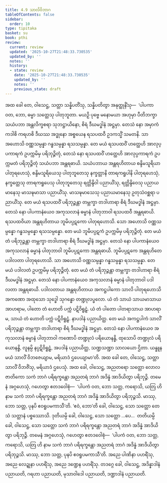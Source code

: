 ```yaml
---
title: 4.9 သာလိဝိဘာဂ
tableOfContents: false
sidebar:
  order: 10
type: tipitaka
basket: su
book: pthi
review:
  current: review
  updated: '2025-10-27T21:48:33.730535'
  updated_by: ''
  notes: ''
  history:
  - state: review
    date: '2025-10-27T21:48:33.730535'
    updated_by: ''
    notes: ''
    previous_state: draft
---
```



<ReviewStatus review={frontmatter.review} showDetails={true} />

<HypothesisAnnotation frontmatter={frontmatter} />

<DynamicBreadcrumb />

<Division number="128" book="pthi" e="ch" v="8" p="75">

<Paragraph number="269" book="pthi">
အထ ခေါ တေ, ဝါသေဋ္ဌ, သတ္တာ သန္နိပတိံသု, သန္နိပတိတွာ အနုတ္ထုနိံသု—  ‘ပါပကာ ဝတ, ဘော, ဓမ္မာ သတ္တေသု ပါတုဘူတာ. မယဉှိ ပုဗ္ဗေ မနောမယာ အဟုမှာ ပီတိဘက္ခာ သယံပဘာ အန္တလိက္ခစရာ သုဘဋ္ဌာယိနော, စိရံ ဒီဃမဒ္ဓါနံ အဋ္ဌမှာ. တေသံ နော အမှာကံ ကဒါစိ ကရဟစိ ဒီဃဿ အဒ္ဓုနော အစ္စယေန ရသပထဝီ ဥဒကသ္မိံ သမတနိ. သာ အဟောသိ ဝဏ္ဏသမ္ပန္နာ ဂန္ဓသမ္ပန္နာ ရသသမ္ပန္နာ. တေ မယံ ရသပထဝိံ ဟတ္ထေဟိ အာလုပ္ပကာရကံ ဥပက္ကမိမှ ပရိဘုဉ္ဇိတုံ, တေသံ နော ရသပထဝိံ ဟတ္ထေဟိ အာလုပ္ပကာရကံ ဥပက္ကမတံ ပရိဘုဉ္ဇိတုံ သယံပဘာ အန္တရဓာယိ. သယံပဘာယ အန္တရဟိတာယ စန္ဒိမသူရိယာ ပါတုရဟေသုံ, စန္ဒိမသူရိယေသု ပါတုဘူတေသု နက္ခတ္တာနိ တာရကရူပါနိ ပါတုရဟေသုံ, နက္ခတ္တေသု တာရကရူပေသု ပါတုဘူတေသု ရတ္တိန္ဒိဝါ ပညာယိံသု, ရတ္တိန္ဒိဝေသု ပညာယမာနေသု မာသဍ္ဎမာသာ ပညာယိံသု. မာသဍ္ဎမာသေသု ပညာယမာနေသု ဥတုသံဝစ္ဆရာ ပညာယိံသု. တေ မယံ ရသပထဝိံ ပရိဘုဉ္ဇန္တာ တမ္ဘက္ခာ တဒါဟာရာ စိရံ ဒီဃမဒ္ဓါနံ အဋ္ဌမှာ. တေသံ နော ပါပကာနံယေဝ အကုသလာနံ ဓမ္မာနံ ပါတုဘာဝါ ရသပထဝီ အန္တရဓာယိ. ရသပထဝိယာ အန္တရဟိတာယ ဘူမိပပ္ပဋကော ပါတုရဟောသိ. သော အဟောသိ ဝဏ္ဏသမ္ပန္နော ဂန္ဓသမ္ပန္နော ရသသမ္ပန္နော. တေ မယံ ဘူမိပပ္ပဋကံ ဥပက္ကမိမှ ပရိဘုဉ္ဇိတုံ. တေ မယံ တံ ပရိဘုဉ္ဇန္တာ တမ္ဘက္ခာ တဒါဟာရာ စိရံ ဒီဃမဒ္ဓါနံ အဋ္ဌမှာ. တေသံ နော ပါပကာနံယေဝ အကုသလာနံ ဓမ္မာနံ ပါတုဘာဝါ ဘူမိပပ္ပဋကော အန္တရဓာယိ. ဘူမိပပ္ပဋကေ အန္တရဟိတေ ပဒါလတာ ပါတုရဟောသိ. သာ အဟောသိ ဝဏ္ဏသမ္ပန္နာ ဂန္ဓသမ္ပန္နာ ရသသမ္ပန္နာ. တေ မယံ ပဒါလတံ ဥပက္ကမိမှ ပရိဘုဉ္ဇိတုံ. တေ မယံ တံ ပရိဘုဉ္ဇန္တာ တမ္ဘက္ခာ တဒါဟာရာ စိရံ ဒီဃမဒ္ဓါနံ အဋ္ဌမှာ. တေသံ နော ပါပကာနံယေဝ အကုသလာနံ ဓမ္မာနံ ပါတုဘာဝါ ပဒါလတာ အန္တရဓာယိ. ပဒါလတာယ အန္တရဟိတာယ အကဋ္ဌပါကော သာလိ ပါတုရဟောသိ အကဏော အထုသော သုဒ္ဓေါ သုဂန္ဓော တဏ္ဍုလပ္ဖလော. ယံ တံ သာယံ သာယမာသာယ အာဟရာမ, ပါတော တံ ဟောတိ ပက္ကံ ပဋိဝိရူဠှံ. ယံ တံ ပါတော ပါတရာသာယ အာဟရာမ, သာယံ တံ ဟောတိ ပက္ကံ ပဋိဝိရူဠှံ. နာပဒါနံ ပညာယိတ္ထ. တေ မယံ အကဋ္ဌပါကံ သာလိံ ပရိဘုဉ္ဇန္တာ တမ္ဘက္ခာ တဒါဟာရာ စိရံ ဒီဃမဒ္ဓါနံ အဋ္ဌမှာ. တေသံ နော ပါပကာနံယေဝ အကုသလာနံ ဓမ္မာနံ ပါတုဘာဝါ ကဏောပိ တဏ္ဍုလံ ပရိယောနန္ဓိ, ထုသောပိ တဏ္ဍုလံ ပရိယောနန္ဓိ, လူနမ္ပိ နပ္ပဋိဝိရူဠှံ, အပဒါနံ ပညာယိတ္ထ, သဏ္ဍသဏ္ဍာ သာလယော ဌိတာ. ယန္နူန မယံ သာလိံ ဝိဘဇေယျာမ, မရိယာဒံ ဌပေယျာမာ’တိ. အထ ခေါ တေ, ဝါသေဋ္ဌ, သတ္တာ သာလိံ ဝိဘဇိံသု, မရိယာဒံ ဌပေသုံ.
</Paragraph>

</Division>
<Division number="129" book="pthi" e="ch" v="8" p="76">

<Paragraph number="270" book="pthi">
အထ ခေါ, ဝါသေဋ္ဌ, အညတရော သတ္တော လောလဇာတိကော သကံ ဘာဂံ ပရိရက္ခန္တော အညတရံ ဘာဂံ အဒိန္နံ အာဒိယိတွာ ပရိဘုဉ္ဇိ. တမေနံ အဂ္ဂဟေသုံ, ဂဟေတွာ ဧတဒဝေါစုံ—  ‘ပါပကံ ဝတ, ဘော သတ္တ, ကရောသိ, ယတြ ဟိ နာမ သကံ ဘာဂံ ပရိရက္ခန္တော အညတရံ ဘာဂံ အဒိန္နံ အာဒိယိတွာ ပရိဘုဉ္ဇသိ. မာဿု, ဘော သတ္တ, ပုနပိ ဧဝရူပမကာသီ’တိ. ‘ဧဝံ, ဘော’တိ ခေါ, ဝါသေဋ္ဌ, သော သတ္တော တေသံ သတ္တာနံ ပစ္စဿောသိ. ဒုတိယမ္ပိ ခေါ, ဝါသေဋ္ဌ, သော သတ္တော …ပေ…  တတိယမ္ပိ ခေါ, ဝါသေဋ္ဌ, သော သတ္တော သကံ ဘာဂံ ပရိရက္ခန္တော အညတရံ ဘာဂံ အဒိန္နံ အာဒိယိတွာ ပရိဘုဉ္ဇိ. တမေနံ အဂ္ဂဟေသုံ, ဂဟေတွာ ဧတဒဝေါစုံ—  ‘ပါပကံ ဝတ, ဘော သတ္တ, ကရောသိ, ယတြ ဟိ နာမ သကံ ဘာဂံ ပရိရက္ခန္တော အညတရံ ဘာဂံ အဒိန္နံ အာဒိယိတွာ ပရိဘုဉ္ဇသိ. မာဿု, ဘော သတ္တ, ပုနပိ ဧဝရူပမကာသီ’တိ. အညေ ပါဏိနာ ပဟရိံသု, အညေ လေဍ္ဍုနာ ပဟရိံသု, အညေ ဒဏ္ဍေန ပဟရိံသု. တဒဂ္ဂေ ခေါ, ဝါသေဋ္ဌ, အဒိန္နာဒါနံ ပညာယတိ, ဂရဟာ ပညာယတိ, မုသာဝါဒေါ ပညာယတိ, ဒဏ္ဍာဒါနံ ပညာယတိ.
</Paragraph>
</Division>